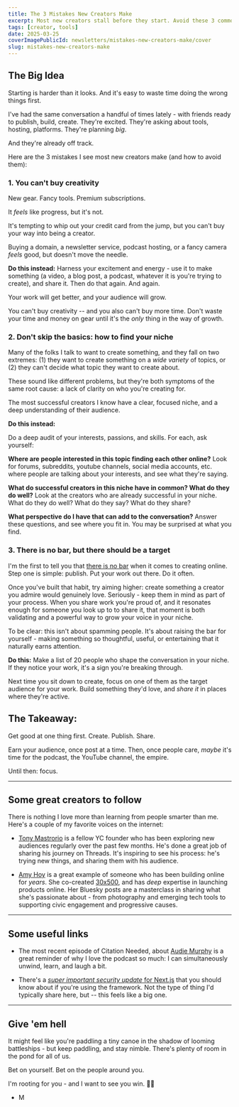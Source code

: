 ```yaml
---
title: The 3 Mistakes New Creators Make
excerpt: Most new creators stall before they start. Avoid these 3 common mistakes - and learn where to focus instead. Create. Publish. Share.
tags: [creator, tools]
date: 2025-03-25
coverImagePublicId: newsletters/mistakes-new-creators-make/cover
slug: mistakes-new-creators-make
---
```


## The Big Idea

Starting is harder than it looks. And it's easy to waste time doing the wrong things first.

I've had the same conversation a handful of times lately - with friends ready to publish, build, create. They're excited. They're asking about tools, hosting, platforms. They're planning *big*.

And they're already off track.

Here are the 3 mistakes I see most new creators make (and how to avoid them):


### 1. You can't buy creativity

New gear. Fancy tools. Premium subscriptions.

It *feels* like progress, but it's not.

It's tempting to whip out your credit card from the jump, but you can't buy your way into being a creator.

Buying a domain, a newsletter service, podcast hosting, or a fancy camera _feels_ good, but doesn't move the needle.

<Aside>

**Do this instead:**
Harness your excitement and energy - use it to make something (a video, a blog post, a podcast, whatever it is you're trying to create), and share it.  Then do that again. And again.

Your work will get better, and your audience will grow.

</Aside>

You can't buy creativity -- and you also can't buy more time. Don't waste your time and money on gear until it's the _only_ thing in the way of growth.


### 2. Don't skip the basics: how to find your niche

Many of the folks I talk to want to create something, and they fall on two extremes: (1) they want to create something on a _wide variety_ of topics, or (2) they can't decide what topic they want to create about.

These sound like different problems, but they're both symptoms of the same root cause: a lack of clarity on who you're creating for.

The most successful creators I know have a clear, focused niche, and a deep understanding of their audience.

<Aside>

**Do this instead:**

Do a deep audit of your interests, passions, and skills. For each, ask yourself:

**Where are people interested in this topic finding each other online?**
Look for forums, subreddits, youtube channels, social media accounts, etc. where people are talking about your interests, and see what they're saying.

**What do successful creators in this niche have in common? What do they do well?**
Look at the creators who are already successful in your niche. What do they do well? What do they say? What do they share?

**What perspective do I have that can add to the conversation?**
Answer these questions, and see where you fit in. You may be surprised at what you find.

</Aside>


### 3. There is no bar, but there should be a target

I'm the first to tell you that [there is no bar](https://chriscoyier.net/2022/06/27/there-is-no-bar/) when it comes to creating online. Step one is simple: publish. Put your work out there. Do it often.

Once you've built that habit, try aiming higher: create something a creator you admire would genuinely love. Seriously - keep them in mind as part of your process. When you share work you're proud of, and it resonates enough for someone you look up to to share it, that moment is both validating and a powerful way to grow your voice in your niche.

To be clear: this isn't about spamming people. It's about raising the bar for yourself - making something so thoughtful, useful, or entertaining that it naturally earns attention.

<Aside>

**Do this:**
Make a list of 20 people who shape the conversation in your niche. If they notice your work, it's a sign you're breaking through.

Next time you sit down to create, focus on one of them as the target audience for your work. Build something they'd love, and _share it_ in places where they're active.

</Aside>

## The Takeaway:
Get good at one thing first. Create. Publish. Share.

Earn your audience, once post at a time. Then, once people care, *maybe* it's time for the podcast, the YouTube channel, the empire.

Until then: focus.

---

## Some great creators to follow

There is nothing I love more than learning from people smarter than me. Here's a couple of my favorite voices on the internet:

- [Tony Mastrorio](https://www.threads.net/@tonydotcoms) is a fellow YC founder who has been exploring new audiences regularly over the past few months. He's done a great job of sharing his journey on Threads. It's inspiring to see his process: he's trying new things, and sharing them with his audience.

- [Amy Hoy](https://bsky.app/profile/amyhoy.bsky.social) is a great example of someone who has been building online for _years_. She co-created [30x500](https://30x500.com/academy/), and has _deep_ expertise in launching products online. Her Bluesky posts are a masterclass in sharing what she's passionate about - from photography and emerging tech tools to supporting civic engagement and progressive causes.

---

## Some useful links

- The most recent episode of Citation Needed, about [Audie Murphy](https://www.citationpod.com/audie-murphy-the-most-decorated-combat-soldier-of-ww2/) is a great reminder of why I love the podcast so much: I can simultaneously unwind, learn, and laugh a bit.

- There's a [*super important security update* for Next.js](https://nextjs.org/blog/cve-2025-29927) that you should know about if you're using the framework. Not the type of thing I'd typically share here, but -- this feels like a big one.

---


## Give 'em hell

It might feel like you're paddling a tiny canoe in the shadow of looming battleships - but keep paddling, and stay nimble. There's plenty of room in the pond for all of us.

Bet on yourself. Bet on the people around you.

I'm rooting for you - and I want to see you win. ✌🏾

- M

